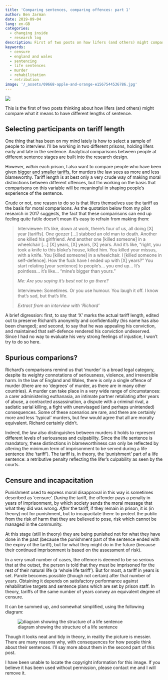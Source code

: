 ```yaml
---
title: 'Comparing sentences, comparing offences: part 1'
author: Ben Jarman
date: 2019-09-04
lang: en-GB
categories:
  - changing inside
  - research log
description: First of two posts on how lifers (and others) might compare what it means to be sent to prison for different lengths of time
keywords:
  - censure
  - england and wales
  - sentencing
  - life sentences
  - murder
  - rehabilitation
  - retribution
image: '/_assets/09668-apple-and-orange-e1567544536786.jpg'
---
```


![]({{< meta image >}})

This is the first of two posts thinking about how lifers (and others) might compare what it means to have different lengths of sentence.

## Selecting participants on tariff length

One thing that has been on my mind lately is how to select a sample of people to interview. I'll be working in two different prisons, holding lifers early and late in the sentence. Analytical comparisons between people at different sentence stages are built into the research design.

However, *within* each prison, I also want to compare people who have been given [bigger and smaller tariffs](https://changinginside.co.uk/what-is-a-life-sentence/), for murders the law sees as more and less blameworthy. Tariff length is at best only a very crude way of making moral distinctions between different offences, but I'm working on the basis that comparisons on this variable will be meaningful in shaping people's experience of the sentence.

Crude or not, one reason to do so is that lifers themselves use the tariff as the basis for moral comparisons. As the quotation below from my pilot research in 2017 suggests, the fact that these comparisons can end up feeling quite futile doesn't mean it's easy to refrain from making them:

> Interviewee: It's like, down at work, there's four of us, all doing \[X\] year \[tariffs\]. One geezer \[...\] stabbed an old man to death. Another one killed his girlfriend. And another one \[killed someone\] in a wheelchair \[...\] \[X\] years, \[X\] years, \[X\] years. And it's like, "right, you took a knife to this bloke's house, killed him. You killed your missus, with a knife. You \[killed someone\] in a wheelchair. I \[killed someone in self-defence\]. How the fuck have I ended up with \[X\] years?" You start relating \[your sentence\] to people's... you end up... It's pointless... it's like... "mine's bigger than yours."
> 
> *Me: Are you saying it's best not to go there?*
>
> Interviewee: Sometimes. Or you use humour. You laugh it off. I know that's sad, but that's life.
>
> *Extract from an interview with 'Richard'*

A brief digression: first, to say that 'X' marks the actual tariff length, edited out to preserve Richard's anonymity and confidentiality (his name has also been changed); and second, to say that he was appealing his conviction, and maintained that self-defence rendered his conviction undeserved. Since I had no way to evaluate his very strong feelings of injustice, I won't try to do so here.

## Spurious comparions?

Richard's comparisons remind us that 'murder' is a broad legal category, despite its weighty connotations of seriousness, violence, and irreversible harm. In the law of England and Wales, there is only a single offence of murder (there are no 'degrees' of murder, as there are in many other countries). A murder can take place in a very wide range of circumstances: a carer administering euthanasia, an intimate partner retaliating after years of abuse, a contracted assassination, a dispute with a criminal rival, a sadistic serial killing, a fight with unenvisaged (and perhaps unintended) consequences. Some of these scenarios are rare, and there are certainly more and less 'typical' murders, but few would agree that all are morally equivalent. Richard certainly didn't.

Indeed, the law also distinguishes between murders it holds to represent different levels of seriousness and culpability. Since the life sentence is mandatory, these distinctions in blameworthiness can only be reflected by altering the minimum term of imprisonment to be served during a life sentence (the 'tariff'). The tariff is, in theory, the 'punishment' part of a life sentence: a retributive penalty reflecting the lifer's culpability as seen by the courts.

## Censure and incapacitation

Punishment used to express moral disapproval in this way is sometimes described as 'censure'. *During* the tariff, the offender pays a penalty in years of imprisonment, by which society sends the moral message that what they did was wrong. *After* the tariff, if they remain in prison, it is (in theory) not for punishment, but to incapacitate them: to protect the public from the risk of harm that they are believed to pose, risk which cannot be managed in the community.

At this stage (still in theory) they are being punished not for what they have done in the past (because the punishment part of the sentence ended with the expiry of the tariff), but for what they might do in the future (because their continued imprisonment is based on the assessment of risk).

In a very small number of cases, the offence is deemed to be so serious that at the outset, the person is told that they must be imprisoned for the rest of their natural life (a 'whole life tariff'). But for most, a tariff in years is set. Parole becomes possible (though not certain) after that number of years. Obtaining it depends on satisfactory performance against rehabilitative targets and sentence plans which are set by prison staff. In theory, tariffs of the same number of years convey an equivalent degree of censure.

It can be summed up, and somewhat simplified, using the following diagram:

![diagram showing the structure of a life sentence](https://changinginside.co.uk/wp-content/uploads/2023/03/0d8e3-190826-sentence-structure-diagram.jpg "Life sentence structure diagram")

Though it looks neat and tidy in theory, in reality the picture is messier. There are many reasons why, with consequences for how people think about their sentences. I'll say more about them in the second part of this post.

::: {.callout-note}
I have been unable to locate the copyright information for this image. If you believe it has been used without permission, please contact me and I will remove it.
:::